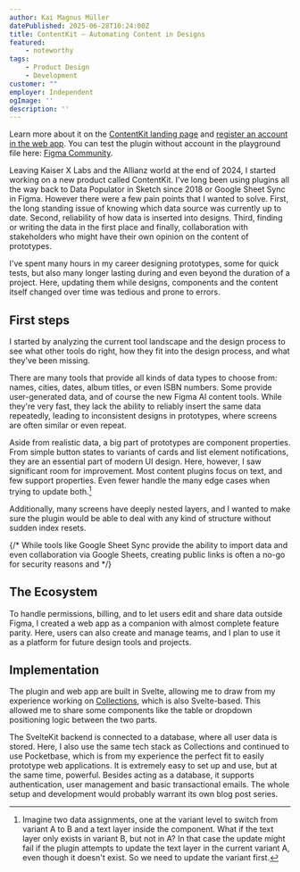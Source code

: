```yaml
---
author: Kai Magnus Müller
datePublished: 2025-06-28T10:24:00Z
title: ContentKit – Automating Content in Designs
featured:
    - noteworthy
tags:
    - Product Design
    - Development
customer: ""
employer: Independent
ogImage: ''
description: ''
---
```



<Figure
	alt="Overview of the main ContentKit features. Generate content with AI, assign data to designs and populate them."
	src="/video/contentkit/hero_video_2.mp4"
	type="video"
	aspectRatio="16/9"
	fullWidth></Figure>

Learn more about it on the [ContentKit landing page](https://intersectionslab.com/contentkit/) and [register an account in the web app](https://app.intersectionslab.com). You can test the plugin without account in the playground file here: [Figma Community](https://www.figma.com/community/file/1500498135891868616/contentkit-playground).

Leaving Kaiser X Labs and the Allianz world at the end of 2024, I started working on a new product called ContentKit. I've long been using plugins all the way back to Data Populator in Sketch since 2018 or Google Sheet Sync in Figma. However there were a few pain points that I wanted to solve. First, the long standing issue of knowing which data source was currently up to date. Second, reliability of how data is inserted into designs. Third, finding or writing the data in the first place and finally, collaboration with stakeholders who might have their own opinion on the content of prototypes. 

I've spent many hours in my career designing prototypes, some for quick tests, but also many longer lasting during and even beyond the duration of a project. Here, updating them while designs, components and the content itself changed over time was tedious and prone to errors. 


## First steps

I started by analyzing the current tool landscape and the design process to see what other tools do right, how they fit into the design process, and what they've been missing. 

<Figure 
    alt="Early sketches of possible interfaces and user flows. I experimented with a playful way of importing existing data and schemas from designs. A sidebar of the current selection was also a constant for a long time." 
    src="https://res.cloudinary.com/dm3a0qioc/image/upload/v1751544469/contentkit-sketches_uz2iyd.jpg" 
    width="2172" 
    height="1448">
</Figure>

There are many tools that provide all kinds of data types to choose from: names, cities, dates, album titles, or even ISBN numbers. Some provide user-generated data, and of course the new Figma AI content tools. While they're very fast, they lack the ability to reliably insert the same data repeatedly, leading to inconsistent designs in prototypes, where screens are often similar or even repeat. 

Aside from realistic data, a big part of prototypes are component properties. From simple button states to variants of cards and list element notifications, they are an essential part of modern UI design. Here, however, I saw significant room for improvement. Most content plugins focus on text, and few support properties. Even fewer handle the many edge cases when trying to update both.[^1] 

Additionally, many screens have deeply nested layers, and I wanted to make sure the plugin would be able to deal with any kind of structure without sudden index resets.

{/* While tools like Google Sheet Sync provide the ability to import data and even collaboration via Google Sheets, creating public links is often a no-go for security reasons and  */}

## The Ecosystem

To handle permissions, billing, and to let users edit and share data outside Figma, I created a web app as a companion with almost complete feature parity. Here, users can also create and manage teams, and I plan to use it as a platform for future design tools and projects. 

<Figure 
    alt="Plugin and web app share most features. Components like the table use separate stylesheets, while sharing the same code." 
    src="https://res.cloudinary.com/dm3a0qioc/image/upload/v1751574979/release_screenshot_1_mjcgxf.jpg" 
    width="1920" 
    height="1273">
</Figure>



## Implementation

The plugin and web app are built in Svelte, allowing me to draw from my experience working on [Collections](https://collections.intersectionslab.com/), which is also Svelte-based. This allowed me to share some components like the table or dropdown positioning logic between the two parts. 

The SvelteKit backend is connected to a database, where all user data is stored. Here, I also use the same tech stack as Collections and continued to use Pocketbase, which is from my experience the perfect fit to easily prototype web applications. It is extremely easy to set up and use, but at the same time, powerful. Besides acting as a database, it supports authentication, user management and basic transactional emails. The whole setup and development would probably warrant its own blog post series. 

<Figure
	alt="Using ContentKit to update many screens at once can be a substantial time saver."
	src="/video/contentkit/blog_post_social_screens.mp4"
	type="video"
	aspectRatio="16/9"
	></Figure>

[^1]: Imagine two data assignments, one at the variant level to switch from variant A to B and a text layer inside the component. What if the text layer only exists in variant B, but not in A? In that case the update might fail if the plugin attempts to update the text layer in the current variant A, even though it doesn't exist. So we need to update the variant first.